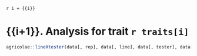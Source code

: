 `r i = {{i}}`

# {{i+1}}. Analysis for trait `r traits[i]`

```r
agricolae::lineXtester(data[, rep], data[, line], data[, tester], data[, traits[i]])
```

